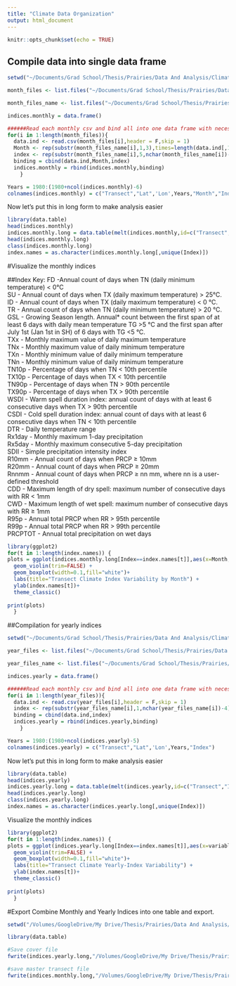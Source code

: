 ```yaml
---
title: "Climate Data Organization"
output: html_document
---
```


```r
knitr::opts_chunk$set(echo = TRUE)
```

## Compile data into single data frame

```r
setwd("~/Documents/Grad School/Thesis/Prairies/Data And Analysis/Climate/GMT/Indices-Monthly")

month_files <- list.files("~/Documents/Grad School/Thesis/Prairies/Data And Analysis/Climate/GMT/Indices-Monthly",full.names = T) 

month_files_name <- list.files("~/Documents/Grad School/Thesis/Prairies/Data And Analysis/Climate/GMT/Indices-Monthly",full.names = F)

indices.monthly = data.frame()

######Read each monthly csv and bind all into one data frame with necessary labels
for(i in 1:length(month_files)){
  data.ind <- read.csv(month_files[i],header = F,skip = 1)
  Month <- rep(substr(month_files_name[i],1,3),times=length(data.ind[,1]))
  index <- rep(substr(month_files_name[i],5,nchar(month_files_name[i])-4),times=length(data.ind[,1]))
  binding = cbind(data.ind,Month,index)
  indices.monthly = rbind(indices.monthly,binding)
    }

Years = 1980:(1980+ncol(indices.monthly)-6)
colnames(indices.monthly) = c("Transect","Lat",'Lon',Years,"Month","Index")  

```

Now let's put this in long form to make analysis easier
```r
library(data.table)
head(indices.monthly)
indices.monthly.long = data.table(melt(indices.monthly,id=c("Transect","Month","Index"),measure=4:(ncol(indices.monthly)-2)))
head(indices.monthly.long)
class(indices.monthly.long)
index.names = as.character(indices.monthly.long[,unique(Index)])
```

#Visualize the monthly indices 

##Index Key:
FD -Annual count of days when TN (daily minimum temperature) < 0°C  
SU - Annual count of days when TX (daily maximum temperature) > 25°C.  
ID - Annual count of days when TX (daily maximum temperature) < 0 °C.  
TR - Annual count of days when TN (daily minimum temperature) > 20 °C.   
GSL - Growing Season length. Annual* count between the first span of at least 6 days with daily mean temperature TG >5 °C and the first span after July 1st (Jan 1st in SH) of 6 days with TG <5 °C.  
TXx - Monthly maximum value of daily maximum temperature  
TNx - Monthly maximum value of daily minimum temperature  
TXn - Monthly minimum value of daily minimum temperature  
TNn - Monthly minimum value of daily minimum temperature  
TN10p - Percentage of days when TN < 10th percentile  
TX10p - Percentage of days when TX < 10th percentile  
TN90p - Percentage of days when TN > 90th percentile  
TX90p - Percentage of days when TX > 90th percentile  
WSDI - Warm spell duration index: annual count of days with at least 6 consecutive days when TX > 90th percentile  
CSDI - Cold spell duration index: annual count of days with at least 6 consecutive days when TN < 10th percentile  
DTR - Daily temperature range  
Rx1day - Monthly maximum 1-day precipitation  
Rx5day - Monthly maximum consecutive 5-day precipitation  
SDII - Simple precipitation intensity index  
R10mm - Annual count of days when PRCP ≥ 10mm  
R20mm - Annual count of days when PRCP ≥ 20mm  
Rnnmm - Annual count of days when PRCP ≥ nn mm, where nn is a user-defined threshold  
CDD - Maximum length of dry spell: maximum number of consecutive days with RR < 1mm  
CWD - Maximum length of wet spell: maximum number of consecutive days with RR ≥ 1mm  
R95p - Annual total PRCP when RR > 95th percentile  
R99p - Annual total PRCP when RR > 99th percentile  
PRCPTOT - Annual total precipitation on wet days  

```r
library(ggplot2)
for(t in 1:length(index.names)) {
plots = ggplot(indices.monthly.long[Index==index.names[t]],aes(x=Month,y=value,fill=Month))+
  geom_violin(trim=FALSE) +
  geom_boxplot(width=0.1,fill="white")+
  labs(title="Transect Climate Index Variability by Month") +
  ylab(index.names[t])+
  theme_classic() 
  
print(plots)
  }

```

##Compilation for yearly indices

```r
setwd("~/Documents/Grad School/Thesis/Prairies/Data And Analysis/Climate/GMT/Indices-Yearly")

year_files <- list.files("~/Documents/Grad School/Thesis/Prairies/Data And Analysis/Climate/GMT/Indices-Yearly",full.names = T) 

year_files_name <- list.files("~/Documents/Grad School/Thesis/Prairies/Data And Analysis/Climate/GMT/Indices-Yearly",full.names = F)

indices.yearly = data.frame()

######Read each monthly csv and bind all into one data frame with necessary labels
for(i in 1:length(year_files)){
  data.ind <- read.csv(year_files[i],header = F,skip = 1)
  index <- rep(substr(year_files_name[i],1,nchar(year_files_name[i])-4),times=length(data.ind[,1]))
  binding = cbind(data.ind,index)
  indices.yearly = rbind(indices.yearly,binding)
    }

Years = 1980:(1980+ncol(indices.yearly)-5)
colnames(indices.yearly) = c("Transect","Lat",'Lon',Years,"Index")  

```

Now let's put this in long form to make analysis easier
```r
library(data.table)
head(indices.yearly)
indices.yearly.long = data.table(melt(indices.yearly,id=c("Transect","Index"),measure=4:(ncol(indices.yearly)-2)))
head(indices.yearly.long)
class(indices.yearly.long)
index.names = as.character(indices.yearly.long[,unique(Index)])
```

Visualize the monthly indices 
```r
library(ggplot2)
for(t in 1:length(index.names)) {
plots = ggplot(indices.yearly.long[Index==index.names[t]],aes(x=variable,y=value,fill=variable))+
  geom_violin(trim=FALSE) +
  geom_boxplot(width=0.1,fill="white")+
  labs(title="Transect Climate Yearly-Index Variability") +
  ylab(index.names[t])+
  theme_classic() 
  
print(plots)
  }

```

#Export
Combine Monthly and Yearly Indices into one table and export.

```r
setwd("/Volumes/GoogleDrive/My Drive/Thesis/Prairies/Data And Analysis/Prairie Analysis/Prairie-Analysis")

library(data.table)

#Save cover file
fwrite(indices.yearly.long,"/Volumes/GoogleDrive/My Drive/Thesis/Prairies/Data And Analysis/Prairie Analysis/Prairie-Analysis/Indices_Yearly.csv")

#save master transect file
fwrite(indices.monthly.long,"/Volumes/GoogleDrive/My Drive/Thesis/Prairies/Data And Analysis/Prairie Analysis/Prairie-Analysis/Indices_Monthly.csv")


```



